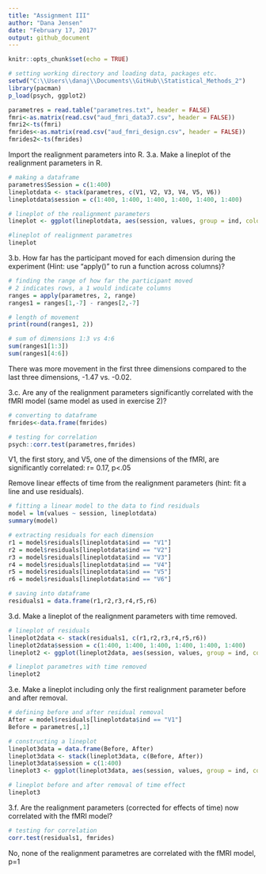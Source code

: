 ---
title: "Assignment III"
author: "Dana Jensen"
date: "February 17, 2017"
output: github_document
---

```{r setup, include=FALSE}
knitr::opts_chunk$set(echo = TRUE)
```

```{r}
# setting working directory and loading data, packages etc.
setwd("C:\\Users\\danaj\\Documents\\GitHub\\Statistical_Methods_2")
library(pacman)
p_load(psych, ggplot2)

parametres = read.table("parametres.txt", header = FALSE)
fmri<-as.matrix(read.csv("aud_fmri_data37.csv", header = FALSE))
fmri2<-ts(fmri)
fmrides<-as.matrix(read.csv("aud_fmri_design.csv", header = FALSE))
fmrides2<-ts(fmrides)
```

Import the realignment parameters into R.
3.a. Make a lineplot of the realignment parameters in R.
```{r}

# making a dataframe
parametres$Session = c(1:400)
lineplotdata <- stack(parametres, c(V1, V2, V3, V4, V5, V6)) 
lineplotdata$session = c(1:400, 1:400, 1:400, 1:400, 1:400, 1:400)

# lineplot of the realignment parameters
lineplot <- ggplot(lineplotdata, aes(session, values, group = ind, colour = ind)) + geom_line()

#lineplot of realignment parametres
lineplot

```
3.b. How far has the participant moved for each dimension during the experiment (Hint: use "apply()" to
run a function across columns)?
```{r}

# finding the range of how far the participant moved
# 2 indicates rows, a 1 would indicate columns
ranges = apply(parametres, 2, range)
ranges1 = ranges[1,-7] - ranges[2,-7]

# length of movement
print(round(ranges1, 2))

# sum of dimensions 1:3 vs 4:6
sum(ranges1[1:3])
sum(ranges1[4:6])

```
There was more movement in the first three dimensions compared to the last three dimensions, -1.47 vs. -0.02.

3.c. Are any of the realignment parameters significantly correlated with the fMRI model (same model as
used in exercise 2)?
```{r}

# converting to dataframe
fmrides<-data.frame(fmrides)

# testing for correlation
psych::corr.test(parametres,fmrides)

```
V1, the first story, and V5, one of the dimensions of the fMRI, are significantly correlated: r= 0.17, p<.05


Remove linear effects of time from the realignment parameters (hint: fit a line and use residuals).
```{r}

# fitting a linear model to the data to find residuals
model = lm(values ~ session, lineplotdata)
summary(model)

# extracting residuals for each dimension
r1 = model$residuals[lineplotdata$ind == "V1"]
r2 = model$residuals[lineplotdata$ind == "V2"]
r3 = model$residuals[lineplotdata$ind == "V3"]
r4 = model$residuals[lineplotdata$ind == "V4"]
r5 = model$residuals[lineplotdata$ind == "V5"]
r6 = model$residuals[lineplotdata$ind == "V6"]

# saving into dataframe
residuals1 = data.frame(r1,r2,r3,r4,r5,r6)

```


3.d. Make a lineplot of the realignment parameters with time removed.
```{r}

# lineplot of residuals
lineplot2data <- stack(residuals1, c(r1,r2,r3,r4,r5,r6))
lineplot2data$session = c(1:400, 1:400, 1:400, 1:400, 1:400, 1:400)
lineplot2 <- ggplot(lineplot2data, aes(session, values, group = ind, colour = ind)) + geom_line()

# lineplot parametres with time removed
lineplot2

```
3.e. Make a lineplot including only the first realignment parameter before and after removal.
```{r}

# defining before and after residual removal
After = model$residuals[lineplotdata$ind == "V1"]
Before = parametres[,1]

# constructing a lineplot
lineplot3data = data.frame(Before, After)
lineplot3data <- stack(lineplot3data, c(Before, After))
lineplot3data$session = c(1:400)
lineplot3 <- ggplot(lineplot3data, aes(session, values, group = ind, colour = ind)) +labs(title = "First realignment parameter, before and after removal of the effect of time", x= "Time", y = "Value", colour = "") + geom_line()

# lineplot before and after removal of time effect
lineplot3

```
3.f. Are the realignment parameters (corrected for effects of time) now correlated with the fMRI model?
```{r}

# testing for correlation
corr.test(residuals1, fmrides)

```
No, none of the realignment parametres are correlated with the fMRI model, p=1